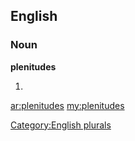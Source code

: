 ==English==

===Noun===
'''plenitudes'''

# {{plural of|[[plenitude]]}}

[[Category:English plurals]]

[[ar:plenitudes]]
[[my:plenitudes]]